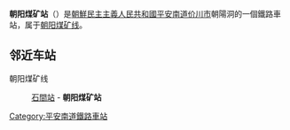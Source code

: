 {{unreferenced|time=2015-01-13T14:25:15+00:00}}
{{朝鮮半島車站資訊
|公司色 = blue
|文字色 = 
|站名 = 朝阳煤矿站
|圖片 = 
|pxl = 
|圖片說明 =
|前一站 = [[石間站|石間]]
|前一站距離 = 
|後一站距離 = 
|後一站 = 
|所屬路線 = [[朝阳煤矿线|朝阳煤矿线]]
|距離 = 22.1
|起點站 = [[价川站|价川]]
|諺文 = 조양탄광역
|朝鮮漢字 = 朝陽炭鑛驛
|文觀部式 = 
|馬-賴式 = Choyang T'an'gwang-yŏk
|副站名 = 
|車站編號 = 
|停站路線數 = 
|所屬公司 = [[朝鮮民主主義人民共和國鐵道省|朝鮮民主主義人民共和國鐵道省]]
|所在地 =[[平安南道|平安南道]][[价川市|价川市]]朝陽洞
|車站構造 = 地面车站
|月台配置 = 
|啟用年月日 =
|廢站年月日 = 
|上下車人次 = 
|統計年度 = 
|轉車 = 
|備註 = 
|全寬備註 = 
}}

'''朝阳煤矿站'''（{{lang-ko|조양탄광역}}）是[[朝鮮民主主義人民共和國|朝鮮民主主義人民共和國]][[平安南道|平安南道]][[价川市|价川市]]朝陽洞的一個鐵路車站，属于[[朝阳煤矿线|朝阳煤矿线]]。

==邻近车站==
朝阳煤矿线
:[[石間站|石間站]] - '''朝阳煤矿站'''

{{朝鲜铁路小作品}}

{{朝阳煤矿线}}

[[Category:平安南道鐵路車站|Category:平安南道鐵路車站]]